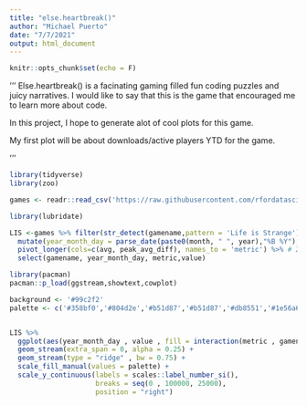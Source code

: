 ```yaml
---
title: "else.heartbreak()"
author: "Michael Puerto"
date: "7/7/2021"
output: html_document
---
```


```r
knitr::opts_chunk$set(echo = F)
```

'''
Else.heartbreak() is a facinating gaming filled fun coding puzzles and juicy narratives. I would like to say that this is the game that encouraged me to learn more about code. 

In this project, I hope to generate alot of cool plots for this game. 

My first plot will be about downloads/active players YTD for the game. 

'''

```r

library(tidyverse)
library(zoo)

games <- readr::read_csv('https://raw.githubusercontent.com/rfordatascience/tidytuesday/master/data/2021/2021-03-16/games.csv')

```


```r
library(lubridate)

LIS <-games %>% filter(str_detect(gamename,pattern = 'Life is Strange')) %>%
  mutate(year_month_day = parse_date(paste0(month, " ", year),"%B %Y"), peak_avg_diff = peak - avg) %>% 
  pivot_longer(cols=c(avg, peak_avg_diff), names_to = 'metric') %>% # 2 new columns, metric and value
  select(gamename, year_month_day, metric,value)

```



```r
library(pacman)
pacman::p_load(ggstream,showtext,cowplot)

background <- '#99c2f2'
palette <- c('#358bf0','#804d2e','#b51d87','#b51d87','#db8551','#1e56a6')


LIS %>%
  ggplot(aes(year_month_day , value , fill = interaction(metric , gamename))) +
  geom_stream(extra_span = 0, alpha = 0.25) +
  geom_stream(type = "ridge" , bw = 0.75) +
  scale_fill_manual(values = palette) +
  scale_y_continuous(labels = scales::label_number_si(), 
                     breaks = seq(0 , 100000, 25000), 
                     position = "right")

```

